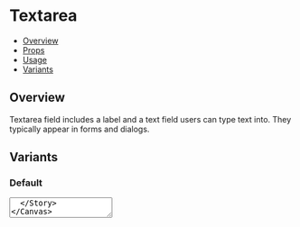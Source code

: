 

<Meta title="Components/Textarea" component={Textarea} />

<!--- Component template -->


<!--- Component documentation -->

# Textarea

- [Overview](#overview)
- [Props](#props)
- [Usage](#usage)
- [Variants](#variants)

## Overview

Textarea field includes a label and a text field users can type text into. They typically appear in forms and dialogs.

<Canvas>
  <TextareaExample />
</Canvas>

## Variants

### Default

<Canvas>
  <Story name="Default">
    <Textarea placeholder="Input Placeholder" />
  </Story>
</Canvas>

### States

<Canvas>
  <Story name="States">
    <Box css={{ flex: 1 }}>
      <Textarea label="Normal" placeholder="Input Placeholder" />
      <Textarea label="Disabled" placeholder="Input Placeholder" disabled />
    </Box>
    <Box css={{ flex: 1 }}>
      <Textarea label="Error" placeholder="Input Placeholder" status="error" />
      <Textarea
        label="Success"
        placeholder="Input Placeholder"
        status="success"
      />
    </Box>
  </Story>
</Canvas>

### With States Messages

<Canvas>
  <Story name="States with messages">
    <Box css={{ flex: 1 }}>
      <Textarea
        label="Normal"
        placeholder="Input Placeholder"
        description="Normal input"
      />
      <Textarea
        label="Disabled"
        placeholder="Input Placeholder"
        disabled
        description="Disabled input"
      />
    </Box>
    <Box css={{ flex: 1 }}>
      <Textarea
        label="Error"
        placeholder="Input Placeholder"
        status="error"
        errorMessage="Error input"
      />
      <Textarea
        label="Success"
        placeholder="Input Placeholder"
        status="success"
        successMessage="Success input"
      />
    </Box>
  </Story>
</Canvas>

## Props

<ArgsTable of={Textarea} />
